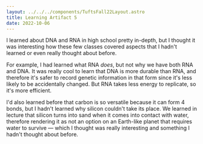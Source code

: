 ```yaml
---
layout: ../../../components/TuftsFall22Layout.astro
title: Learning Artifact 5
date: 2022-10-06
---
```


I learned about DNA and RNA in high school pretty in-depth, but I thought it was interesting how these few classes covered aspects that I hadn't learned or even really thought about before. 

For example, I had learned what RNA _does_, but not why we have both RNA and DNA. It was really cool to learn that DNA is more durable than RNA, and therefore it's safer to record genetic information in that form since it's less likely to be accidentally changed. But RNA takes less energy to replicate, so it's more efficient. 

I'd also learned before that carbon is so versatile because it can form 4 bonds, but I hadn't learned why silicon couldn't take its place. We learned in lecture that silicon turns into sand when it comes into contact with water, therefore rendering it as not an option on an Earth-like planet that requires water to survive — which I thought was really interesting and something I hadn't thought about before. 